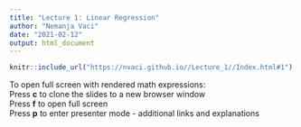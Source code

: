 ```yaml
---
title: "Lecture 1: Linear Regression"
author: "Nemanja Vaci"
date: "2021-02-12"
output: html_document
---
```


```r
knitr::include_url("https://nvaci.github.io//Lecture_1//Index.html#1")
```

To open full screen with rendered math expressions: </br>
Press __c__ to clone the slides to a new browser window</br>
Press __f__ to open full screen</br>
Press __p__ to enter presenter mode - additional links and explanations